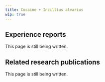 ---
title: Cocaine + Incillius alvarius
wip: true
---

## Experience reports

This page is still being written.

## Related research publications

This page is still being written.


